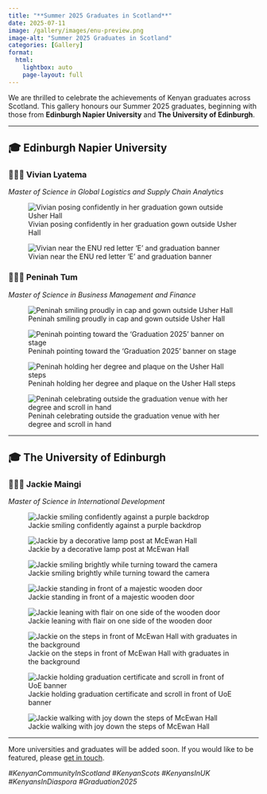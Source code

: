 ```yaml
---
title: "**Summer 2025 Graduates in Scotland**"
date: 2025-07-11
image: /gallery/images/enu-preview.png
image-alt: "Summer 2025 Graduates in Scotland"
categories: [Gallery]
format:
  html:
    lightbox: auto
    page-layout: full
---
```


We are thrilled to celebrate the achievements of Kenyan graduates across Scotland. This gallery honours our Summer 2025 graduates, beginning with those from **Edinburgh Napier University** and **The University of Edinburgh**.

---

## 🎓 Edinburgh Napier University

### 👩🏾‍🎓 Vivian Lyatema  
*Master of Science in Global Logistics and Supply Chain Analytics*

::: {layout-ncol=2}

![Vivian posing confidently in her graduation gown outside Usher Hall](/gallery/images/vivian-lyatema-1.jpeg){group="vivian" description="Vivian celebrates her MSc graduation at Edinburgh Napier University with confidence and style."}

![Vivian near the ENU red letter 'E' and graduation banner](/gallery/images/vivian-lyatema-2.jpeg){group="vivian" description="Vivian marks the occasion next to the vibrant 'E' at the graduation venue."}

:::

### 👩🏾‍🎓 Peninah Tum  
*Master of Science in Business Management and Finance*

::: {layout-ncol=2}

![Peninah smiling proudly in cap and gown outside Usher Hall](/gallery/images/peninah-tum-1.jpg){group="peninah" description="**Peninah Tum radiates pride and accomplishment after her graduation ceremony.**"}

![Peninah pointing toward the 'Graduation 2025' banner on stage](/gallery/images/peninah-tum-2.jpg){group="peninah" description="**Peninah celebrates her milestone moment inside the graduation hall under the 'Graduation 2025' sign.**"}

![Peninah holding her degree and plaque on the Usher Hall steps](/gallery/images/peninah-tum-3.jpeg){group="peninah" description="**With joy and grace, Peninah holds up her certificate and award in front of the university building.**"}

![Peninah celebrating outside the graduation venue with her degree and scroll in hand](/gallery/images/peninah-tum-4.jpeg){group="peninah" description="**A triumphant moment as Peninah poses confidently with her scroll and smiles among fellow graduates.**"}

:::

---

## 🎓 The University of Edinburgh

### 👩🏾‍🎓 Jackie Maingi
*Master of Science in International Development*

::: {layout-ncol=2}

![Jackie smiling confidently against a purple backdrop](/gallery/images/jackie-maingi-1.jpeg){group="jackie" description="Jackie shines in her graduation gown, radiating joy against a vibrant purple background."}

![Jackie by a decorative lamp post at McEwan Hall](/gallery/images/jackie-maingi-2.jpeg){group="jackie" description="Posing gracefully by an ornate lamp post, Jackie celebrates her milestone in style."}

![Jackie smiling brightly while turning toward the camera](/gallery/images/jackie-maingi-3.jpeg){group="jackie" description="A beaming Jackie glances back with pride outside McEwan Hall."}

![Jackie standing in front of a majestic wooden door](/gallery/images/jackie-maingi-4.jpeg){group="jackie" description="Jackie stands tall before the grand doors, ready for the next chapter."}

![Jackie leaning with flair on one side of the wooden door](/gallery/images/jackie-maingi-5.jpeg){group="jackie" description="Stylish and confident, Jackie strikes a celebratory pose."}

![Jackie on the steps in front of McEwan Hall with graduates in the background](/gallery/images/jackie-maingi-6.jpeg){group="jackie" description="Amid the buzz of graduation, Jackie takes center stage."}

![Jackie holding graduation certificate and scroll in front of UoE banner](/gallery/images/jackie-maingi-7.jpeg){group="jackie" description="Victory pose! Jackie celebrates in front of The University of Edinburgh Class of 2025 banner."}

![Jackie walking with joy down the steps of McEwan Hall](/gallery/images/jackie-maingi-8.jpeg){group="jackie" description="With a joyful step, Jackie completes her walk as a graduate of the Class of 2025."}

:::

---

More universities and graduates will be added soon. If you would like to be featured, please [get in touch](/contact.qmd).

*#KenyanCommunityInScotland #KenyanScots #KenyansInUK #KenyansInDiaspora #Graduation2025*